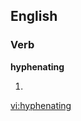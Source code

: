 
==English==

===Verb===
'''hyphenating'''

# {{present participle of|[[hyphenate]]}}

[[vi:hyphenating]]